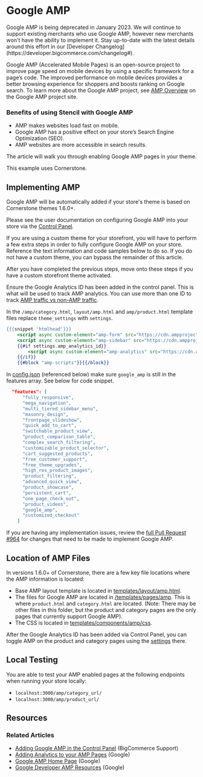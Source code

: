 # Google AMP

<Callout type="warning">
 Google AMP is being deprecated in January 2023. We will continue to support existing merchants who use Google AMP, however new merchants won't have the ability to implement it. Stay up-to-date with the latest details around this effort in our [Developer Changelog](https://developer.bigcommerce.com/changelog#).
</Callout>

Google AMP (Accelerated Mobile Pages) is an open-source project to improve page speed on mobile devices by using a specific framework for a page’s code. The improved performance on mobile devices provides a better browsing experience for shoppers and boosts ranking on Google search. To learn more about the Google AMP project, see [AMP Overview](https://www.ampproject.org/support/faqs/overview) on the Google AMP project site.

### Benefits of using Stencil with Google AMP

- AMP makes websites load fast on mobile.
- Google AMP has a positive effect on your store’s Search Engine Optimization (SEO).
- AMP websites are more accessible in search results.

The article will walk you through enabling Google AMP pages in your theme.

<Callout type="info">
 This example uses Cornerstone.
</Callout>

## Implementing AMP

Google AMP will be automatically added if your store's theme is based on Cornerstone themes 1.6.0+.

Please see the user documentation on configuring Google AMP into your store via the [Control Panel](https://support.bigcommerce.com/articles/Public/Google-AMP?_ga=2.135679409.1406470381.1541441523-967431010.1523308107).

If you are using a custom theme for your storefront, you will have to perform a few extra steps in order to fully configure Google AMP on your store. Reference the text information and code samples below to do so. If you do not have a custom theme, you can bypass the remainder of this article.

After you have completed the previous steps, move onto these steps if you have a custom storefront theme activated.

Ensure the Google Analytics ID has been added in the control panel. This is what will be used to track AMP analytics. You can use more than one ID to track [AMP traffic vs non-AMP traffic](https://developers.google.com/analytics/devguides/collection/amp-analytics/#amp_vs_non-amp_traffic).

In the `/amp/category.html`, `layout/amp.html` and `amp/product.html` template files replace `theme_settings` with `settings`.

```handlebars filename="Example replacement of amp_analytics_id property templates/layout/amp.html" showLineNumbers  show
{{{snippet 'htmlhead'}}}
    <script async custom-element="amp-form" src="https://cdn.ampproject.org/v0/amp-form-0.1.js"></script>
    <script async custom-element="amp-sidebar" src="https://cdn.ampproject.org/v0/amp-sidebar-0.1.js"></script>
    {{#if settings.amp_analytics_id}}
        <script async custom-element="amp-analytics" src="https://cdn.ampproject.org/v0/amp-analytics-0.1.js"></script>
    {{/if}}
    {{#block "amp-scripts"}}{{/block}}
```

In [config.json](https://github.com/bigcommerce/cornerstone/blob/master/config.json) (referenced below) make sure `google_amp` is still in the features array. See below for code snippet.

```json filename="Ensure google_amp appears in the 'features' array config.json" showLineNumbers copy
  "features": [
      "fully_responsive",
      "mega_navigation",
      "multi_tiered_sidebar_menu",
      "masonry_design",
      "frontpage_slideshow",
      "quick_add_to_cart",
      "switchable_product_view",
      "product_comparison_table",
      "complex_search_filtering",
      "customizable_product_selector",
      "cart_suggested_products",
      "free_customer_support",
      "free_theme_upgrades",
      "high_res_product_images",
      "product_filtering",
      "advanced_quick_view",
      "product_showcase",
      "persistent_cart",
      "one_page_check_out",
      "product_videos",
      "google_amp",
      "customized_checkout"
    ]
```

If you are having any implementation issues, review the [full Pull Request #964](https://github.com/bigcommerce/cornerstone/pull/946/files) for changes that need to be made to implement Google AMP. 

## Location of AMP Files

In versions 1.6.0+ of Cornerstone, there are a few key file locations where the AMP information is located:

* Base AMP layout template is located in [templates/layout/amp.html](https://github.com/bigcommerce/cornerstone/blob/master/config.json).
* The files for Google AMP are located in [/templates/pages/amp](https://github.com/bigcommerce/cornerstone/tree/master/templates/pages/amp). This is where `product.html` and `category.html` are located. (Note: There may be other files in this folder, but the product and category pages are the only pages that currently support Google AMP).
* The CSS is located in [templates/components/amp/css](https://github.com/bigcommerce/cornerstone/tree/master/templates/components/amp/css).

After the Google Analytics ID has been added via Control Panel, you can toggle AMP on the product and category pages using the [settings](https://support.bigcommerce.com/articles/Public/Google-AMP?_ga=2.205799699.1406470381.1541441523-967431010.1523308107) there.

## Local Testing

You are able to test your AMP enabled pages at the following endpoints when running your store locally:

* `localhost:3000/amp/category_url/`
* `localhost:3000/amp/product_url/`

## Resources

### Related Articles

* [Adding Google AMP in the Control Panel](https://support.bigcommerce.com/articles/Public/Google-AMP?_ga=2.228533533.1406470381.1541441523-967431010.1523308107) (BigCommerce Support)
* [Adding Analytics to your AMP Pages](https://developers.google.com/analytics/devguides/collection/amp-analytics/) (Google)
* [Google AMP Home Page](https://www.ampproject.org/) (Google)
* [Google Developer AMP Resources](https://developers.google.com/amp/) (Google)
